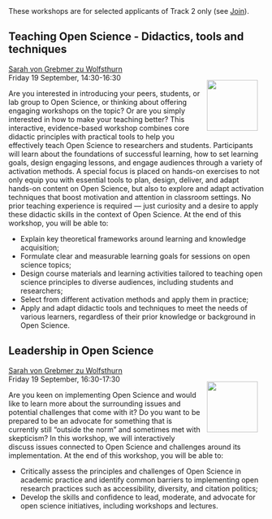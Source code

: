 ```{=html}
<head>
  <style>
    img {
      float: right;
      margin: 13px;
    }
  </style>
</head
```

These workshops are for selected applicants of Track 2 only (see [Join](Join.qmd)).

## Teaching Open Science - Didactics, tools and techniques

[Sarah von Grebmer zu Wolfsthurn](https://www.osc.uni-muenchen.de/members/individual_members/lmu-members/wolfsthurn/index.html)\
![](img/sarah-von-grebmer.png){width="100"} Friday 19 September, 14:30-16:30

Are you interested in introducing your peers, students, or lab group to Open Science, or thinking about offering engaging workshops on the topic? Or are you simply interested in how to make your teaching better? This interactive, evidence-based workshop combines core didactic principles with practical tools to help you effectively teach Open Science to researchers and students. Participants will learn about the foundations of successful learning, how to set learning goals, design engaging lessons, and engage audiences through a variety of activation methods. A special focus is placed on hands-on exercises to not only equip you with essential tools to plan, design, deliver, and adapt hands-on content on Open Science, but also to explore and adapt activation techniques that boost motivation and attention in classroom settings. No prior teaching experience is required — just curiosity and a desire to apply these didactic skills in the context of Open Science. At the end of this workshop, you will be able to:

-   Explain key theoretical frameworks around learning and knowledge acquisition;
-   Formulate clear and measurable learning goals for sessions on open science topics;
-   Design course materials and learning activities tailored to teaching open science principles to diverse audiences, including students and researchers;
-   Select from different activation methods and apply them in practice;
-   Apply and adapt didactic tools and techniques to meet the needs of various learners, regardless of their prior knowledge or background in Open Science.

## Leadership in Open Science

[Sarah von Grebmer zu Wolfsthurn](https://www.osc.uni-muenchen.de/members/individual_members/lmu-members/wolfsthurn/index.html)\
![](img/sarah-von-grebmer.png){width="100"} Friday 19 September, 16:30-17:30

Are you keen on implementing Open Science and would like to learn more about the surrounding issues and potential challenges that come with it? Do you want to be prepared to be an advocate for something that is currently still “outside the norm” and sometimes met with skepticism? In this workshop, we will interactively discuss issues connected to Open Science and challenges around its implementation. At the end of this workshop, you will be able to:

-   Critically assess the principles and challenges of Open Science in academic practice and identify common barriers to implementing open research practices such as accessibility, diversity, and citation politics;
-   Develop the skills and confidence to lead, moderate, and advocate for open science initiatives, including workshops and lectures.
